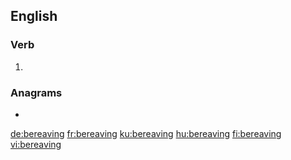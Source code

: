 ==English==

===Verb===
{{head|en|present participle}}

# {{present participle of|bereave|lang=en|nocat=1}}

===Anagrams===
* {{l|en|beavering}}

[[de:bereaving]]
[[fr:bereaving]]
[[ku:bereaving]]
[[hu:bereaving]]
[[fi:bereaving]]
[[vi:bereaving]]